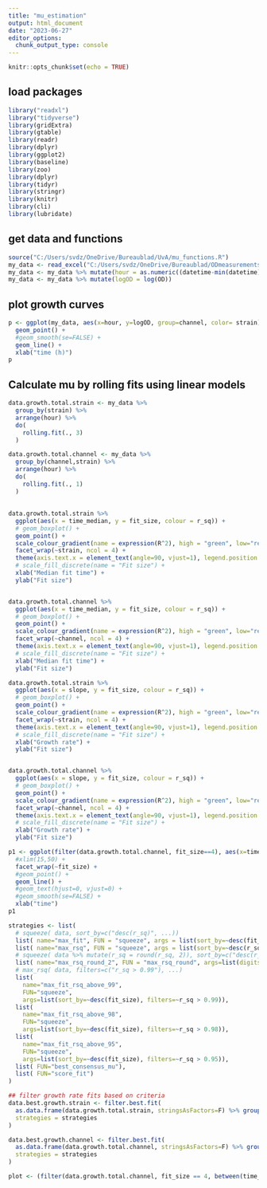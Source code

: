 ---
title: "mu_estimation"
output: html_document
date: "2023-06-27"
editor_options: 
  chunk_output_type: console
---

```{r setup, include=FALSE}
knitr::opts_chunk$set(echo = TRUE)
```

## load packages


```{r }
library("readxl")
library("tidyverse")
library(gridExtra)
library(gtable)
library(readr)
library(dplyr)
library(ggplot2)
library(baseline)
library(zoo)
library(dplyr)
library(tidyr)
library(stringr)
library(knitr)
library(cli)
library(lubridate)
```

## get data and functions

```{r }

source("C:/Users/svdz/OneDrive/Bureaublad/UvA/mu_functions.R")
my_data <- read_excel("C:/Users/svdz/OneDrive/Bureaublad/ODmeasurements.xlsx")
my_data <- my_data %>% mutate(hour = as.numeric((datetime-min(datetime))/(60*60)))
my_data <- my_data %>% mutate(logOD = log(OD))

```


## plot growth curves

```{r }
p <- ggplot(my_data, aes(x=hour, y=logOD, group=channel, color= strain)) +
  geom_point() +
  #geom_smooth(se=FALSE) +
  geom_line() +
  xlab("time (h)")
p

```

## Calculate mu by rolling fits using linear models

```{r, include=FALSE}

data.growth.total.strain <- my_data %>% 
  group_by(strain) %>% 
  arrange(hour) %>% 
  do(
    rolling.fit(., 3)
  )

data.growth.total.channel <- my_data %>% 
  group_by(channel,strain) %>% 
  arrange(hour) %>% 
  do(
    rolling.fit(., 1)
  )


```


## 

```{r }

data.growth.total.strain %>% 
  ggplot(aes(x = time_median, y = fit_size, colour = r_sq)) +
  # geom_boxplot() +
  geom_point() +
  scale_colour_gradient(name = expression(R^2), high = "green", low="red", limits = c(0.9, 1), guide = guide_colorbar(barwidth = 11, barheight = 0.5)) +
  facet_wrap(~strain, ncol = 4) +
  theme(axis.text.x = element_text(angle=90, vjust=1), legend.position = "bottom") +
  # scale_fill_discrete(name = "Fit size") +
  xlab("Median fit time") +
  ylab("Fit size")


data.growth.total.channel %>% 
  ggplot(aes(x = time_median, y = fit_size, colour = r_sq)) +
  # geom_boxplot() +
  geom_point() +
  scale_colour_gradient(name = expression(R^2), high = "green", low="red", limits = c(0.9, 1), guide = guide_colorbar(barwidth = 11, barheight = 0.5)) +
  facet_wrap(~channel, ncol = 4) +
  theme(axis.text.x = element_text(angle=90, vjust=1), legend.position = "bottom") +
  # scale_fill_discrete(name = "Fit size") +
  xlab("Median fit time") +
  ylab("Fit size")

```




```{r }
data.growth.total.strain %>% 
  ggplot(aes(x = slope, y = fit_size, colour = r_sq)) +
  # geom_boxplot() +
  geom_point() +
  scale_colour_gradient(name = expression(R^2), high = "green", low="red", limits = c(0.9, 1), guide = guide_colorbar(barwidth = 11, barheight = 0.5)) +
  facet_wrap(~strain, ncol = 4) +
  theme(axis.text.x = element_text(angle=90, vjust=1), legend.position = "bottom") +
  # scale_fill_discrete(name = "Fit size") +
  xlab("Growth rate") +
  ylab("Fit size")


data.growth.total.channel %>% 
  ggplot(aes(x = slope, y = fit_size, colour = r_sq)) +
  # geom_boxplot() +
  geom_point() +
  scale_colour_gradient(name = expression(R^2), high = "green", low="red", limits = c(0.9, 1), guide = guide_colorbar(barwidth = 11, barheight = 0.5)) +
  facet_wrap(~channel, ncol = 4) +
  theme(axis.text.x = element_text(angle=90, vjust=1), legend.position = "bottom") +
  # scale_fill_discrete(name = "Fit size") +
  xlab("Growth rate") +
  ylab("Fit size")

```


```{r}

p1 <- ggplot(filter(data.growth.total.channel, fit_size==4), aes(x=time_median, y=slope, group=channel, colour=strain,label = round(r_sq,3))) +
  #xlim(15,50) +
  facet_wrap(~fit_size) +
  #geom_point() +
  geom_line() +
  #geom_text(hjust=0, vjust=0) +
  #geom_smooth(se=FALSE) +
  xlab("time")
p1


```



```{r}

strategies <- list(
  # squeeze( data, sort_by=c("desc(r_sq)", ...))
  list( name="max_fit", FUN = "squeeze", args = list(sort_by=~desc(fit_size))),
  list( name="max_rsq", FUN = "squeeze", args = list(sort_by=~desc(r_sq))),
  # squeeze( data %>% mutate(r_sq = round(r_sq, 2)), sort_by=c("desc(r_sq)", "desc(fit_size)"), ...)
  list( name="max_rsq_round_2", FUN = "max_rsq_round", args=list(digits=2)),
  # max_rsq( data, filters=c("r_sq > 0.99"), ...)
  list( 
    name="max_fit_rsq_above_99", 
    FUN="squeeze", 
    args=list(sort_by=~desc(fit_size), filters=~r_sq > 0.99)),
  list( 
    name="max_fit_rsq_above_98", 
    FUN="squeeze", 
    args=list(sort_by=~desc(fit_size), filters=~r_sq > 0.98)),
  list( 
    name="max_fit_rsq_above_95", 
    FUN="squeeze", 
    args=list(sort_by=~desc(fit_size), filters=~r_sq > 0.95)),
  list( FUN="best_consensus_mu"),
  list( FUN="score_fit")
)


```



```{r}
## filter growth rate fits based on criteria
data.best.growth.strain <- filter.best.fit(
  as.data.frame(data.growth.total.strain, stringsAsFactors=F) %>% group_by(strain), 
  strategies = strategies
)

data.best.growth.channel <- filter.best.fit(
  as.data.frame(data.growth.total.channel, stringsAsFactors=F) %>% group_by(channel), 
  strategies = strategies
)

```



```{r}

plot <- (filter(data.growth.total.channel, fit_size == 4, between(time_median,30,40)))




```





